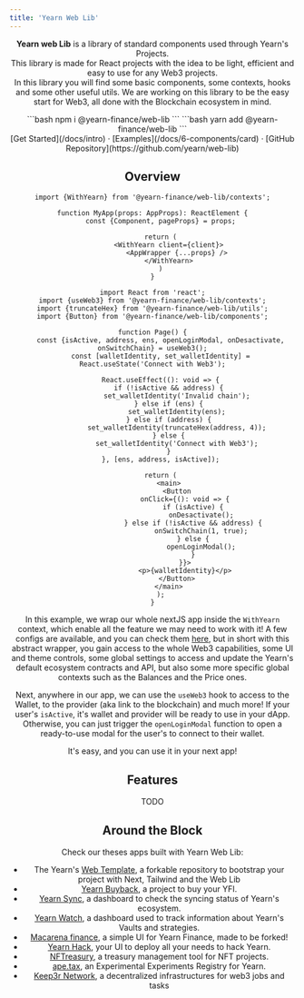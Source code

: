 ```yaml
---
title: 'Yearn Web Lib'
---
```



<Header />

**Yearn web Lib** is a library of standard components used through Yearn's Projects.  
This library is made for React projects with the idea to be light, efficient and easy to use for any Web3 projects.  
In this library you will find some basic components, some contexts, hooks and some other useful utils. We are working on this library to be the easy start for Web3, all done with the Blockchain ecosystem in mind.


<div className="max-w-xs mx-auto mt-5 mb-8 text-center install">
	<Nextra.Tabs items={['npm', 'yarn']}>
		<Nextra.Tab>
			```bash
			npm i @yearn-finance/web-lib
			```
		</Nextra.Tab>
		<Nextra.Tab>
			```bash
			yarn add @yearn-finance/web-lib
			```
		</Nextra.Tab>
	</Nextra.Tabs>
</div>

<div className="mb-20 text-center">
[Get Started](/docs/intro) · [Examples](/docs/6-components/card) ·
[GitHub Repository](https://github.com/yearn/web-lib)
</div>

## Overview

```tsx
import {WithYearn} from '@yearn-finance/web-lib/contexts';

function MyApp(props: AppProps): ReactElement {
	const {Component, pageProps} = props;

	return (
		<WithYearn client={client}>
			<AppWrapper {...props} />
		</WithYearn>
	)
}
```

```tsx
import React from 'react';
import {useWeb3} from '@yearn-finance/web-lib/contexts';
import {truncateHex} from '@yearn-finance/web-lib/utils';
import {Button} from '@yearn-finance/web-lib/components';

function Page() {
	const {isActive, address, ens, openLoginModal, onDesactivate, onSwitchChain} = useWeb3();
	const [walletIdentity, set_walletIdentity] = React.useState('Connect with Web3');
	
	React.useEffect((): void => {
		if (!isActive && address) {
			set_walletIdentity('Invalid chain');
		} else if (ens) {
			set_walletIdentity(ens);
		} else if (address) {
			set_walletIdentity(truncateHex(address, 4));
		} else {
			set_walletIdentity('Connect with Web3');
		}
	}, [ens, address, isActive]);

	return (
		<main>
			<Button
				onClick={(): void => {
					if (isActive) {
						onDesactivate();
					} else if (!isActive && address) {
						onSwitchChain(1, true);
					} else {
						openLoginModal();
					}
				}}>
				<p>{walletIdentity}</p>
			</Button>
		</main>
	);
}
```

In this example, we wrap our whole nextJS app inside the `WithYearn` context, which enable all the feature we may need to work with it! A few configs are available, and you can check them [here](/docs/contexts/withYearn), but in short with this abstract wrapper, you gain access to the whole Web3 capabilities, some UI and theme controls, some global settings to access and update the Yearn's default ecosystem contracts and API, but also some more specific global contexts such as the Balances and the Price ones.  
  
Next, anywhere in our app, we can use the `useWeb3` hook to access to the Wallet, to the provider (aka link to the blockchain) and much more! If your user's `isActive`, it's wallet and provider will be ready to use in your dApp. Otherwise, you can just trigger the `openLoginModal` function to open a ready-to-use modal for the user's to connect to their wallet.  
   
It's easy, and you can use it in your next app!

## Features
TODO

## Around the Block
Check our theses apps built with Yearn Web Lib:  
- The Yearn's [Web Template](https://github.com/yearn/web-template), a forkable repository to bootstrap your project with Next, Tailwind and the Web Lib
- [Yearn Buyback](https://buyback.yearn.finance/), a project to buy your YFI.
- [Yearn Sync](https://sync.yearn.farm/), a dashboard to check the syncing status of Yearn's ecosystem.
- [Yearn Watch](https://yearn.watch), a dashboard used to track information about Yearn's Vaults and strategies.
- [Macarena finance](https://macarena.finance/), a simple UI for Yearn Finance, made to be forked!
- [Yearn Hack](https://hack.yearn.farm/), your UI to deploy all your needs to hack Yearn.
- [NFTreasury](https://nft-reasury.vercel.app/), a treasury management tool for NFT projects.
- [ape.tax](https://ape.tax/), an Experimental Experiments Registry for Yearn.
- [Keep3r Network](https://keep3r.network/), a decentralized infrastructures for web3 jobs and tasks

